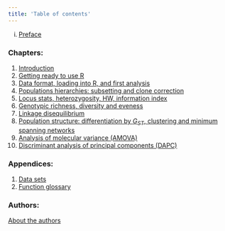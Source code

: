 ```yaml
---
title: 'Table of contents'
---
```


i.   [Preface](Foreword.html)

### Chapters:

1.   [Introduction](C1_Introduction.html)
2.   [Getting ready to use R](C2_Getting_ready_to_use_R.html)
3.   [Data format, loading into R, and first analysis](C3_Data_format_loading.html)
4.   [Populations hierarchies: subsetting and clone correction](C4_Population_Hierarchies.html)
5.   [Locus stats, heterozygosity, HW, information index ](C5_Locus_Stats.html)
6.   [Genotypic richness, diversity and eveness](C6_Genotypic_EvenRichDiv.html)
7.   [Linkage disequilibrium](C7_Linkage_disequilibrium.html)
8.   [Population structure: differentiation by $G_{ST}$, clustering and minimum spanning networks](C8_Pop_Structure.html)
9.   [Analysis of molecular variance (AMOVA)](C9_AMOVA.html)
10.   [Discriminant analysis of principal components (DAPC)](C10_DAPC.html)

### Appendices:

1. [Data sets](A1_Data_sets.html)
2. [Function glossary](A2_Function_Glossary.html)

### Authors:
[About the authors](Authors.html)
